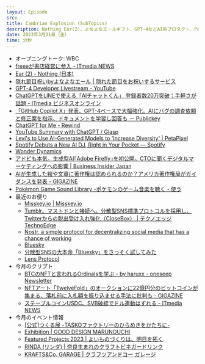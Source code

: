 ```yaml
---
layout: Episode
src: 
title: Cambrian Explosion (SubTopics)
description: Nothing Ear(2)、よなよなエールギフト、GPT-4などAI系プロダクト、Pokémon Game Sound Library、BlueSky、今月のクリプト動向やイベント情報など最近気になったサブトピックスを話しました。
date: 2023年3月31日（金）
time: 分秒
---
```


- オープニングトーク: WBC
- [freeeが書店経営に参入 - ITmedia NEWS](https://www.itmedia.co.jp/news/articles/2303/09/news117.html)
- [Ear (2) - Nothing (日本)](https://jp.nothing.tech/products/ear-2)
- [隠れ節目祝いbyよなよなエール | 隠れた節目をお祝いするサービス](https://yonayonaale.com/kakure_fushime/)
- [GPT-4 Developer Livestream - YouTube](https://www.youtube.com/watch?v=outcGtbnMuQ&t=1198s)
- [ChatGPTをLINEで使える「AIチャットくん」 登録者数20万突破：手軽さが話題 - ITmedia ビジネスオンライン](https://www.itmedia.co.jp/business/articles/2303/07/news172.html)
- [「GitHub Copilot X」発表、GPT-4ベースで大幅強化。AIにバグの調査依頼と修正案を指示、ドキュメントを学習し回答も － Publickey](https://www.publickey1.jp/blog/23/github_copilot_xchatgpt-4ai.html)
- [ChatGPT for Me - Rewind](https://www.rewind.ai/chatgpt-for-me)
- [YouTube Summary with ChatGPT / Glasp](https://glasp.co/youtube-summary)
- [Levi's to Use AI-Generated Models to 'Increase Diversity' | PetaPixel](https://petapixel.com/2023/03/24/levis-to-use-ai-generated-models-to-increase-diversity/)
- [Spotify Debuts a New AI DJ, Right in Your Pocket — Spotify](https://newsroom.spotify.com/2023-02-22/spotify-debuts-a-new-ai-dj-right-in-your-pocket/)
- [Wonder Dynamics](https://wonderdynamics.com/)
- [アドビも本気。生成型AI｢Adobe Firefly｣を初公開。CTOに聞くデジタルマーケティングへの影響 | Business Insider Japan](https://www.businessinsider.jp/post-267246)
- [AIが生成した絵や文章に著作権は認められるのか？アメリカ著作権局がガイダンスを発表 - GIGAZINE](https://gigazine.net/news/20230317-copyright-registration-generative-ai-works-guidance/)
- [Pokémon Game Sound Library -ポケモンのゲーム音楽を聴く・使う](https://soundlibrary.pokemon.co.jp/)
- 最近のお便り
    - [Misskey.io | Misskey.io](https://misskey.io/)
    - [Tumblr、マストドンと接続へ。分散型SNS標準プロトコルを採用し、Twitterからの脱出受け入れ強化（CloseBox） | テクノエッジ TechnoEdge](https://www.techno-edge.net/article/2022/11/22/522.html)
    - [Nostr, a simple protocol for decentralizing social media that has a chance of working](https://nostr.com/)
    - [Bluesky](https://blueskyweb.xyz/)
    - [分散型SNSの大本命「Bluesky」をさっそく試してみた](https://zenn.dev/kato_shinya/articles/lets-try-bluesky-social)
    - [Lens Protocol](https://www.lens.xyz/)
- 今月のクリプト
    - [BTCのNFTと言われるOrdinalsを学ぶ - by haruxx - oneseep Newsletter](https://oneseep.substack.com/p/btcnftordinals)
    - [NFTアート「TwelveFold」のオークションに22億円分のビットコインが集まる、落札前に入札額を振り込ませる手法に批判も - GIGAZINE](https://gigazine.net/news/20230307-yuga-twelvefold-bitcoin-nft-auction/)
    - [ステーブルコインUSDC、SVB破綻でドル連動はずれる - ITmedia NEWS](https://www.itmedia.co.jp/news/articles/2303/13/news076.html)
- 今月のイベント情報
    - [[公式]つくる展 -TASKOファクトリーのひらめきをかたちに-](https://tsukuru-ten.com/)
    - [Exhibition | GOOD DESIGN MARUNOUCHI](https://www.g-mark.org/gdm/exhibition.html)
    - [Featured Projects 2023 | よいものづくりは、明日を拓く](https://www.featuredprojects.jp/)
    - [RINDA (リンダ) | 奈良生まれのクラフトビネガードリンク](https://rinda.today/)
    - [KRAFTS&Co. GARAGE | クラフツアンドコー ガレージ](https://krafts-and.co/garage)
